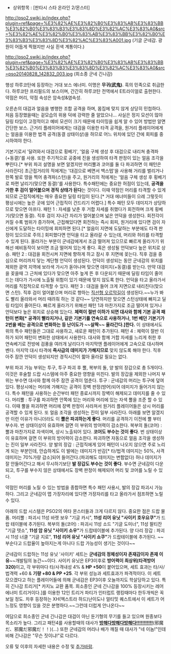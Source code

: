 * 상위항목 : [판타시 스타 온라인 2/몬스터]

http://pso2.swiki.jp/index.php?plugin=ref&page=%E3%82%AE%E3%82%B0%E3%83%AB%E3%83%BB%E3%82%B0%E3%83%B3%E3%83%8D%E3%82%AC%E3%83%A0&src=%E3%82%AE%E3%82%B0%E3%83%AB%E3%83%BB%E3%82%B0%E3%83%B3%E3%83%8D%E3%82%AC%E3%83%A001.jpg  (기글 군네감. 광원이 어둡게 찍혔지만 사실 흰색 계통이다.)

http://pso2.swiki.jp/index.php?plugin=ref&page=%E3%82%AE%E3%82%B0%E3%83%AB%E3%83%BB%E3%82%B0%E3%83%B3%E3%83%8D%E3%82%AC%E3%83%A0&src=pso20140828_142832_003.jpg  (희소종 군네 긴나감)

행성 하루코탄에 등장하는 거대 보스 에너미. 이명은 '''무귀(武鬼)'''. 흑의 민족으로 취급한다.
하루코탄 프리필드의 보스이며, 간간히 하루코탄 전역에서 E트라이얼로 출현한다. 약점은 머리, 약점 속성은 암속성&염속성.

오른손의 대검과 얼음을 병행한 조합 공격을 하며, 몸집에 맞지 않게 상당히 민첩하다. 처음 등장했을때는 겉모습의 위용 덕에 강력한 줄 알았으나... 사실은 정지 모션이 많아 딜링 타임이 고정적이고 예비 모션이 크기 때문에 타이밍을 쉽게 알 수 있어 방법만 알면 간단한 보스. 근거리 플레이어에게는 대검을 이용한 타격 공격을, 원거리 플레이어에게는 얼음을 이용한 법격 공격(동결 상태이상)을 하므로 어느 위치에 있던 간에 회피를 중시하여야 한다.

기본기로서 '달려와서 대검으로 횡베기', '얼음 구체 생성 후 대검으로 내리쳐 충격파(+동결)'를 사용. 또한 주기적으로 공중에 진을 생성하여 타격 판정이 있는 얼음 조각을 뿌린다.[* 부위 파괴 설명을 보면 알겠지만 머리뿔과 코어를 둘 다 파괴하면 이 패턴은 사라진다]
초근접거리의 적에게는 '대검으로 베면서 백스텝'을 사용해 거리를 벌리거나 한쪽 발로 땅을 찍어 충격파(스턴)을 주고, 원거리의 적에게는 '얼음 구체 생성 후 횡베기로 파편 날리기(맞으면 동결)'를 사용한다.
특수패턴에는 중요한 허점이 있는데, '''공격을 가한 후 검이 얼어붙으며 경직 상태가 된다'''는 것이다. 이때 약점인 머리를 타격할 수 있게 되므로 근접직에게는 매우 중요한 딜링 타임이 된다.[* 거대 에너미들이 으레 그렇듯이 평상시에는 높은 곳에 있어 근접직이 건드리기 어렵다.] 특수 패턴 모두 데미지가 상당하므로 맞으면 아프다.
패턴 1 : 자세를 낮춘 후 거합 자세를 취했다가 회전하며 크게 횡베기(맞으면 동결). 직후 검이 지나간 자리가 얼어붙으며 넓은 언덕을 생성한다. 회전각이 커질 수록 범위가 증가하며, 근접해있다면 회전하는 즉시 회피, 원거리에 있다면 검이 자신에게 도달하는 타이밍에 회피하면 된다.[* 얼음이 지면에 도달하는 부분에도 타격 판정이 있으므로 주의.] 회피했다면 언덕을 타고 올라갈 수 있는데, 머리와 허리를 타격할 수 있게 된다. 올라가는 부분이 군네감에게서 조금 떨어져 있으므로 빠르게 올라가기 위해선 예비동작이 보이면 조금 떨어져 있는게 좋다. 혹은 생성될 언덕보다 높은 위치로 상승.
패턴 2 : 대검을 회전시켜 지면에 향하게 하고 잠시 후 지면에 꽂는다. 직후 검을 중심으로 머리까지 닿는 계단형 언덕이 생성된다. 언덕이 생성되는 동안 군네감의 위치를 제외한 광역 지역에 보라색 가시가 돋아나며 맞으면 데미지(+동결)를 받는다. 만약 대검을 꽂을때 그 근처에 있다가 맞으면 아주 높게 뜬 후 다운되기 때문에 딜링 타임이 줄어드는 데다가 가시에 노출될 위험이 있기 때문에 맞지 않도록 한다. 언덕을 타고 올라가서 머리를 직접적으로 타격할 수 있다.
패턴 3 : 대검을 들어 크게 지면으로 내리친다(맞으면 스턴). 직후 검이 얼어붙으며 머리로 향하는 [[고가차도|직선형 오르막길]]이 생성된다.~~누가 봐도 빨리 올라와서 머리 때려줘 하는 것 같다~~ 당연하지만 맞으면 스턴상태에 빠지고 딜링 타임이 줄어든다. 빠르게 올라가기 위해선 패턴 1과 마찬가지로 조금 떨어져 있거나 언덕보다 높은 위치로 상승해 있는다.
'''체력이 절반 이하가 되면 대사와 함께 기본 공격 패턴이 변화[* 공격이 빨라지거나, 같은 기본기를 연속으로 사용하거나, 1번 베던 기본기가 2번을 베는 공격으로 변화하는 등 난이도가 ~~살짝~~ 올라간다.]한다.''' 이 상태에서도 위의 특수 패턴들은 그대로 사용하고, 새로운 패턴이 추가된다.
패턴 4 : 체력이 절반 이하가 되어 패턴이 변화한 상태에서 사용한다. 대사와 함께 거합 자세를 느리게 취한 후 연속베기로 전방에 검풍을 여러개 날리다가 마지막엔 플레이어에게 고속으로 대시하며 벤다. 마지막 대시 타격에 '''즉사급의 데미지가 가해지므로''' 맞지 않도록 해야 한다. 직후 아주 잠깐 언덕이 생성되지만 경직시간이 짧아 올라갈 필요는 없다.

부위 파괴 가능 부위는 투구, 투구 파괴 후 뿔, 복부의 돌, 양 발의 장갑으로 총 5개이다. 이것은 후술할 드랍 시스템에 아주 중요한 영향을 미친다. 발의 장갑을 제외한 나머지 부위는 부수면 대사와 함께 아주 잠깐 공격이 멈춘다.
투구 : 군네감의 머리는 투구에 덮여있다. 평상시에는 머리에 가해지는 공격이 장벽 판정(방어)되어 데미지가 들어가지 않는다. 특수 패턴을 사용하는 순간부터 패턴 종료시까지 장벽이 해제되고 데미지를 줄 수 있다.
머리뿔 : 투구를 파괴하면 안쪽에 있는 머리와 머리에 있는 자색 뿔을 조준 할 수 있다. 이때 뿔을 파괴하면 머리에 장벽 판정이 사라져서 원거리 플레이어들은 상시 머리를 공격할 수 있게 된다. 또 얼음 조각을 생성하는 진이 일부 사라진다. 아래를 보면 알겠지만 이런 이유가 아니더라도 이 '''뿔은 파괴하는게 좋다'''. 머리를 공격하기 이전에 뿔 부터 부수자. 번 상태이상이 유효하며 걸면 이 부위의 방어력이 감소한다.
복부의 돌(코어) : 뿔과 마찬가지로 자색이며, 상시 노출되어 있다. '''코어도 부수는 것이 좋다'''. 번 상태이상이 유효하며 걸면 이 부위의 방어력이 감소한다. 파괴하면 자동으로 얼음 조각을 생성하는 진이 일부 사라진다.
양 발의 장갑 : 근접직에게 있어 패턴이 나오지 않으면 주로 노리게 되는 부분인데, 안습하게도 이 발에는 데미지가 반감[* 타/법격 데미지는 50%, 사격 데미지는 70%가량 감소]되어 들어간다.(파괴해도 데미지는 변함없다) 허나 데미지가 잘 안들어간다고 해서 무시하기보단 '''발 장갑도 부수는 것이 좋다'''. 부수면 군네감이 다운되고, 투구를 부수지 않은 상태에서도 장벽 판정이 해제되어 머리 및 코어를 노릴 수 있다.

약점인 머리를 노릴 수 있는 방법을 종합하면 특수 패턴 사용시, 발의 장갑 파괴시 가능하다. 그리고 군네감이 맵 가장자리에 있다면 가장자리를 타고 올라가서 점프하면 노릴 수 있다.

아래의 드랍 시스템은 PSO2의 여타 몬스터들과 크게 다르지 않다. 중요한 점은 드랍 물품.
머리뿔 : 파괴시 11성 바렛 보우 "기글 카시", '''11성 리어 유닛 "사이키 호우요쿠"'''가 드랍 테이블에 추가된다.
복부의 돌(코어) : 파괴시 11성 소드 "기글 도미너", 11성 팔티잔 "기글 텟소", '''11성 암 유닛 "사이키 소우"'''가 드랍테이블에 추가된다.
양 다리 장갑 : 파괴시 11성 너클 "기글 지로", '''11성 리어 유닛 "사이키 쇼쿠"'''가 드랍테이블에 추가된다.
~~부순다고 드랍율이 높아지는게 아니다 드랍 가능성이 생기는 것이다~~

군네감이 드랍하는 11성 유닛 '사이키' 세트는  '''군네감의 정체성이자 존재감이자 존재 이유'''~~개발팀의 농간~~이다. 사이키 유닛은 EP3이후로 '''방어력이 최상위(타격방어 320)'''이고, 각 부위마다 타/사격내성 4% & '''HP +50'''이 붙어있으며, 세트 효과는 타/사/법격력 +60 & '''기량 +80 & PP +25'''. 각 부위 성능과 세트효과가 파격적이다. 이 세트 모으겠다고 하는 플레이어들에 의해 군네감은 EP3이후 오늘까지도 학살당하고 있다. 특히 긴나감 트리거[* 카지노 교환 품목. 희소종인 군네 긴나감을 100% 등장시키는 레어 에너미 트리거이다.]를 이용한 12인 트리거 파티가 인터럽트 랭킹때마다 한두개씩은 꼭 보일 정도. 차후 등장하는 XH(엑스트라 하드)난이도나 얼티밋 퀘스트에서 이 세트가 어느정도 영향이 있을 것은 분명하다.~~그런데 더럽게 안나온다~~

여담으로 희소종인 군네 긴나감은 대검이 아닌 둔기형의 무기를 들고 있으며 원종보다 목소리가 높다. 그리고 패턴4를 사용할때의 대사가 [[무다무다|'''방해다방해다방해다!!!!!!!!!!!''']](邪魔だ、邪魔だ邪魔だ！！)(...)
또한 군네감의 머리나 배가 깨질 때 대사가 "네 이놈!"인데 비해 긴나감은 "무슨 짓이냐!"로 다르다.

오류 및 이후의 자세한 내용은 수정 및 [[추가바람]].
